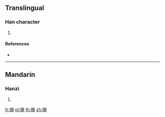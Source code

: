 {{character info/new}}
==Translingual==

===Han character===
{{Han char|rn=96|rad=玉|as=16|sn=20|four=|canj=MGNLB|ids=⿰𤣩隨}}

# {{defn|Han|sort=玉16}}

====References====
* {{Han ref|kx=0745.090|dkj=21338|dj=1153.200|hdz=21145.100|uh=74CD|ud=29901}}

----

==Mandarin==

===Hanzi===
{{cmn-hanzi|pin=[[suì]] ([[sui4]])|wg=sui<sup>4</sup>}}

# {{defn|lang=cmn|sort=玉16}}

[[fr:瓍]]
[[pl:瓍]]
[[th:瓍]]
[[zh:瓍]]